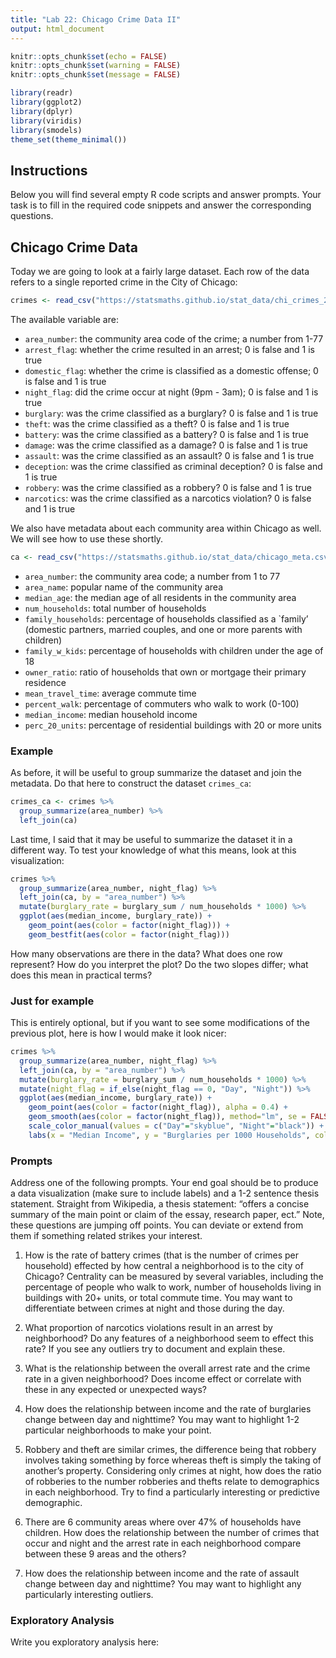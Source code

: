 ```yaml
---
title: "Lab 22: Chicago Crime Data II"
output: html_document
---
```


```r
knitr::opts_chunk$set(echo = FALSE)
knitr::opts_chunk$set(warning = FALSE)
knitr::opts_chunk$set(message = FALSE)

library(readr)
library(ggplot2)
library(dplyr)
library(viridis)
library(smodels)
theme_set(theme_minimal())
```


## Instructions

Below you will find several empty R code scripts and answer prompts. Your task
is to fill in the required code snippets and answer the corresponding
questions.

## Chicago Crime Data

Today we are going to look at a fairly large dataset. Each row
of the data refers to a single reported crime in the City of Chicago:

```r
crimes <- read_csv("https://statsmaths.github.io/stat_data/chi_crimes_2016.csv")
```

The available variable are:

- `area_number`: the community area code of the crime; a number from 1-77
- `arrest_flag`: whether the crime resulted in an arrest; 0 is false and 1 is true
- `domestic_flag`: whether the crime is classified as a domestic offense; 0 is false and 1 is true
- `night_flag`: did the crime occur at night (9pm - 3am); 0 is false and 1 is true
- `burglary`: was the crime classified as a burglary? 0 is false and 1 is true
- `theft`: was the crime classified as a theft? 0 is false and 1 is true
- `battery`: was the crime classified as a battery? 0 is false and 1 is true
- `damage`: was the crime classified as a damage? 0 is false and 1 is true
- `assault`: was the crime classified as an assault? 0 is false and 1 is true
- `deception`: was the crime classified as criminal deception? 0 is false and 1 is true
- `robbery`: was the crime classified as a robbery? 0 is false and 1 is true
- `narcotics`: was the crime classified as a narcotics violation? 0 is false and 1 is true

We also have metadata about each community area within Chicago as well.
We will see how to use these shortly.

```r
ca <- read_csv("https://statsmaths.github.io/stat_data/chicago_meta.csv")
```

- `area_number`: the community area code; a number from 1 to 77
- `area_name`: popular name of the community area
- `median_age`: the median age of all residents in the community area
- `num_households`: total number of households
- `family_households`: percentage of households classified as a `family'
                     (domestic partners, married couples, and one or more
                     parents with children)
- `family_w_kids`: percentage of households with children under the age of 18
- `owner_ratio`: ratio of households that own or mortgage their primary residence
- `mean_travel_time`: average commute time
- `percent_walk`: percentage of commuters who walk to work (0-100)
- `median_income`: median household income
- `perc_20_units`: percentage of residential buildings with 20 or more units

### Example

As before, it will be useful to group summarize the dataset and join the
metadata. Do that here to construct the dataset `crimes_ca`:

```r
crimes_ca <- crimes %>%
  group_summarize(area_number) %>%
  left_join(ca)
```

Last time, I said that it may be useful to summarize the dataset it in
a different way. To test your knowledge of what this means, look at this
visualization:

```r
crimes %>%
  group_summarize(area_number, night_flag) %>%
  left_join(ca, by = "area_number") %>%
  mutate(burglary_rate = burglary_sum / num_households * 1000) %>%
  ggplot(aes(median_income, burglary_rate)) +
    geom_point(aes(color = factor(night_flag))) +
    geom_bestfit(aes(color = factor(night_flag)))
```

How many observations are there in the data? What does one row represent?
How do you interpret the plot? Do the two slopes differ; what does this
mean in practical terms?

### Just for example

This is entirely optional, but if you want to see some modifications of the
previous plot, here is how I would make it look nicer:

```r
crimes %>%
  group_summarize(area_number, night_flag) %>%
  left_join(ca, by = "area_number") %>%
  mutate(burglary_rate = burglary_sum / num_households * 1000) %>%
  mutate(night_flag = if_else(night_flag == 0, "Day", "Night")) %>%
  ggplot(aes(median_income, burglary_rate)) +
    geom_point(aes(color = factor(night_flag)), alpha = 0.4) +
    geom_smooth(aes(color = factor(night_flag)), method="lm", se = FALSE) +
    scale_color_manual(values = c("Day"="skyblue", "Night"="black")) +
    labs(x = "Median Income", y = "Burglaries per 1000 Households", color = "Time of Day")
```

### Prompts

Address one of the following prompts. Your end goal should be to produce
a data visualization (make sure to include labels) and a 1-2 sentence thesis
statement. Straight from Wikipedia, a thesis statement: "offers a concise
summary of the main point or claim of the essay, research paper, ect."
Note, these questions are jumping off points. You can deviate or extend
from them if something related strikes your interest.

1. How is the rate of battery crimes (that is the number of crimes per
household) effected by how central a neighborhood is to the city of Chicago?
Centrality can be measured by several variables, including the percentage
of people who walk to work, number of households living in buildings with
20+ units, or total commute time. You may want to differentiate between
crimes at night and those during the day.

2. What proportion of narcotics violations result in an arrest by neighborhood?
Do any features of a neighborhood seem to effect this rate? If you see any
outliers try to document and explain these.

3. What is the relationship between the overall arrest rate and the
crime rate in a given neighborhood? Does income effect or correlate
with these in any expected or unexpected ways?

4. How does the relationship between income and the rate of burglaries
change between day and nighttime? You may want to highlight 1-2 particular
neighborhoods to make your point.


5. Robbery and theft are similar crimes, the difference being that robbery
involves taking something by force whereas theft is simply the taking of
another's property. Considering only crimes at night, how does the ratio
of robberies to the number robberies and thefts relate to demographics
in each neighborhood. Try to find a particularly interesting or predictive
demographic.

6. There are 6 community areas where over 47% of households have
children. How does the relationship between the number of crimes
that occur and night and the arrest rate in each neighborhood compare
between these 9 areas and the others?

7. How does the relationship between income and the rate of assault
change between day and nighttime? You may want to highlight any particularly
interesting outliers.

### Exploratory Analysis

Write you exploratory analysis here:

```r

```


